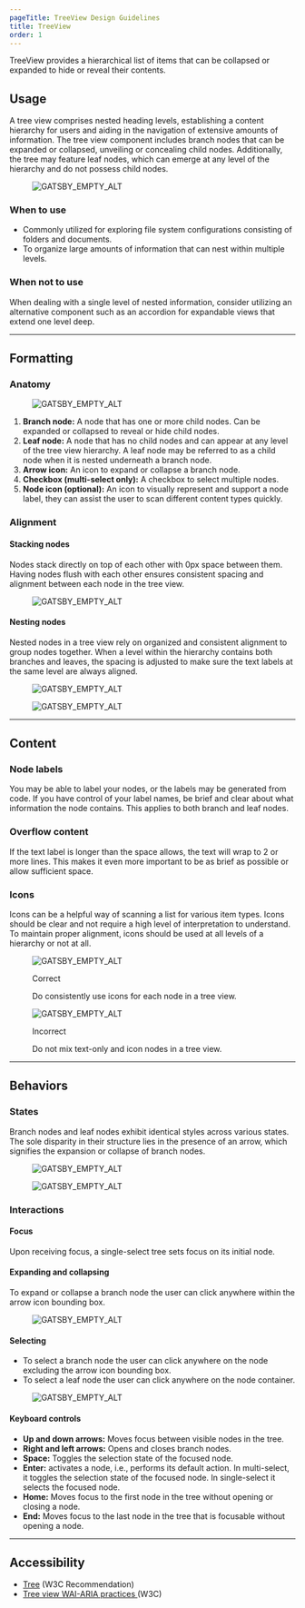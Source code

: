 ```yaml
---
pageTitle: TreeView Design Guidelines
title: TreeView
order: 1
---
```



<PageContent componentName="treeview" type="design">

<LeadParagraph>
  TreeView provides a hierarchical list of items that can be collapsed or
  expanded to hide or reveal their contents.
</LeadParagraph>

## Usage

A tree view comprises nested heading levels, establishing a content hierarchy for users and aiding in the navigation of extensive amounts of information. The tree view component includes branch nodes that can be expanded or collapsed, unveiling or concealing child nodes. Additionally, the tree may feature leaf nodes, which can emerge at any level of the hierarchy and do not possess child nodes.

<figure>
  <div className="image-container">
    <img src="../../images/treeview/intro-image.png" alt="GATSBY_EMPTY_ALT" />
  </div>
</figure>

### When to use

- Commonly utilized for exploring file system configurations consisting of folders and documents.
- To organize large amounts of information that can nest within multiple levels.

### When not to use

When dealing with a single level of nested information, consider utilizing an alternative component such as an accordion for expandable views that extend one level deep.

---

## Formatting

### Anatomy

<figure></figure>

<div className="two-col">
  <div className="row">
    <div className="col col-1">
      <figure>
        <img src="../../images/treeview/anatomy.png" alt="GATSBY_EMPTY_ALT" />
      </figure>
    </div>
    <div className="col col-2"></div>
  </div>
</div>

1. **Branch node:** A node that has one or more child nodes. Can be expanded or collapsed to reveal or hide child nodes.
1. **Leaf node:** A node that has no child nodes and can appear at any level of the tree view hierarchy. A leaf node may be referred to as a child node when it is nested underneath a branch node.
1. **Arrow icon:** An icon to expand or collapse a branch node.
1. **Checkbox (multi-select only):** A checkbox to select multiple nodes.
1. **Node icon (optional):** An icon to visually represent and support a node label, they can assist the user to scan different content types quickly.

### Alignment

#### Stacking nodes

Nodes stack directly on top of each other with 0px space between them. Having nodes flush with each other ensures consistent spacing and alignment between each node in the tree view.

<div className="two-col">
  <div className="row">
    <div className="col col-1">
      <figure>
        <img
          src="../../images/treeview/stacking-nodes.png"
          alt="GATSBY_EMPTY_ALT"
        />
      </figure>
    </div>
    <div className="col col-2"></div>
  </div>
</div>

#### Nesting nodes

Nested nodes in a tree view rely on organized and consistent alignment to group nodes together. When a level within the hierarchy contains both branches and leaves, the spacing is adjusted to make sure the text labels at the same level are always aligned.

<div className="two-col">
  <div className="row">
    <div className="col col-1">
      <figure>
        <img
          src="../../images/treeview/nesting-alignment-1.png"
          alt="GATSBY_EMPTY_ALT"
        />
      </figure>
    </div>
    <div className="col col-2">
      <figure>
        <img
          src="../../images/treeview/nesting-alignment-1-1.png"
          alt="GATSBY_EMPTY_ALT"
        />
      </figure>
    </div>
  </div>
</div>

---

## Content

### Node labels

You may be able to label your nodes, or the labels may be generated from code. If you have control of your label names, be brief and clear about what information the node contains. This applies to both branch and leaf nodes.

### Overflow content

If the text label is longer than the space allows, the text will wrap to 2 or more lines. This makes it even more important to be as brief as possible or allow sufficient space.

### Icons

Icons can be a helpful way of scanning a list for various item types. Icons should be clear and not require a high level of interpretation to understand. To maintain proper alignment, icons should be used at all levels of a hierarchy or not at all.

<div className="two-col">
  <div className="row">
    <div className="col col-1">
      <figure>
        <img
          src="../../images/treeview/node-icons-correct.png"
          alt="GATSBY_EMPTY_ALT"
        />
        <figcaption>
          <p className="title title-correct">Correct</p>
          <p>Do consistently use icons for each node in a tree view.</p>
        </figcaption>
      </figure>
    </div>
    <div className="col col-2">
      <figure>
        <img
          src="../../images/treeview/node-icons-wrong.png"
          alt="GATSBY_EMPTY_ALT"
        />
        <figcaption>
          <p className="title title-incorrect">Incorrect</p>
          <p>Do not mix text-only and icon nodes in a tree view.</p>
        </figcaption>
      </figure>
    </div>
  </div>
</div>

---

## Behaviors

### States

Branch nodes and leaf nodes exhibit identical styles across various states. The sole disparity in their structure lies in the presence of an arrow, which signifies the expansion or collapse of branch nodes.

<div className="two-col">
  <div className="row">
    <div className="col col-1">
      <figure>
        <img
          src="../../images/treeview/single-select-states.png"
          alt="GATSBY_EMPTY_ALT"
        />
      </figure>
    </div>
    <div className="col col-2">
      <figure>
        <img
          src="../../images/treeview/multi-select-states.png"
          alt="GATSBY_EMPTY_ALT"
        />
      </figure>
    </div>
  </div>
</div>

### Interactions

#### Focus

Upon receiving focus, a single-select tree sets focus on its initial node.

#### Expanding and collapsing

To expand or collapse a branch node the user can click anywhere within the arrow icon bounding box.

<div className="two-col">
  <div className="row">
    <div className="col col-1">
      <figure>
        <img
          src="../../images/treeview/expanding-behavior.png"
          alt="GATSBY_EMPTY_ALT"
        />
      </figure>
    </div>
    <div className="col col-2"></div>
  </div>
</div>

#### Selecting

- To select a branch node the user can click anywhere on the node excluding the arrow icon bounding box.
- To select a leaf node the user can click anywhere on the node container.

<div className="two-col">
  <div className="row">
    <div className="col col-1">
      <figure>
        <img
          src="../../images/treeview/selecting-behavior.png"
          alt="GATSBY_EMPTY_ALT"
        />
      </figure>
    </div>
    <div className="col col-2"></div>
  </div>
</div>

#### Keyboard controls

- **Up and down arrows:** Moves focus between visible nodes in the tree.
- **Right and left arrows:** Opens and closes branch nodes.
- **Space:** Toggles the selection state of the focused node.
- **Enter:** activates a node, i.e., performs its default action. In multi-select, it toggles the selection state of the focused node. In single-select it selects the focused node.
- **Home:** Moves focus to the first node in the tree without opening or closing a node.
- **End:** Moves focus to the last node in the tree that is focusable without opening a node.

---

## Accessibility

- <a href="https://www.w3.org/TR/aria-role/roles#tree">Tree</a> (W3C Recommendation)
- <a href="https://www.w3.org/WAI/ARIA/apg/patterns/treeview/">
    Tree view WAI-ARIA practices
  </a>
  (W3C)

</PageContent>
